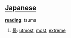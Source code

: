 == [[Japanese]] ==                                          

'''[[reading]]''': tsuma

# [[最]]: [[utmost]], [[most]], [[extreme]]